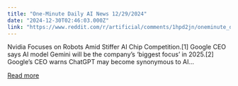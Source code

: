 ```yaml
---
title: "One-Minute Daily AI News 12/29/2024"
date: "2024-12-30T02:46:03.000Z"
link: "https://www.reddit.com/r/artificial/comments/1hpd2jn/oneminute_daily_ai_news_12292024/"
---
```


Nvidia Focuses on Robots Amid Stiffer AI Chip Competition.[1]
 Google CEO says AI model Gemini will be the company’s ‘biggest focus’ in 2025.[2]
 Google’s CEO warns ChatGPT may become synonymous to AI...

[Read more](https://www.reddit.com/r/artificial/comments/1hpd2jn/oneminute_daily_ai_news_12292024/)
